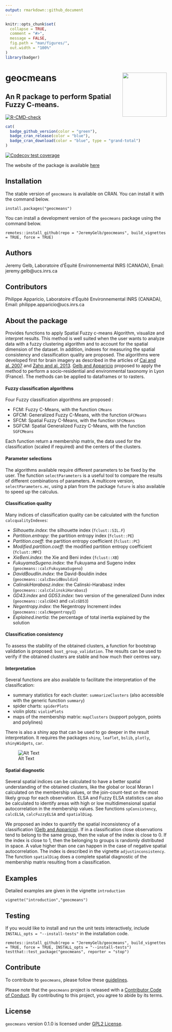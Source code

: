 ```yaml
---
output: rmarkdown::github_document
---
```


<!-- README.md is generated from README.Rmd. Please edit that file -->

```r
knitr::opts_chunk$set(
  collapse = TRUE,
  comment = "#>",
  message = FALSE,
  fig.path = "man/figures/",
  out.width = "100%"
)
library(badger)
```

# geocmeans <img src='man/figures/geocmeans_logo.png' align="right" style = 'height:138px;'/>
## An R package to perform Spatial Fuzzy C-means.

<!-- badges: start -->
[![R-CMD-check](https://github.com/JeremyGelb/geocmeans/actions/workflows/R-CMD-check.yaml/badge.svg)](https://github.com/JeremyGelb/geocmeans/actions/workflows/R-CMD-check.yaml)
```r
cat(
  badge_github_version(color = "green"),
  badge_cran_release(color = "blue"),
  badge_cran_download(color = "blue", type = "grand-total")
)
```
[![Codecov test coverage](https://codecov.io/gh/JeremyGelb/geocmeans/branch/master/graph/badge.svg)](https://app.codecov.io/gh/JeremyGelb/geocmeans?branch=master)
<!-- badges: end -->

The website of the package is available [here](https://jeremygelb.github.io/geocmeans/)

## Installation

The stable version of `geocmeans` is available on CRAN. You can install it with the command below.
```
install.packages("geocmeans")
```

You can install a development version of the `geocmeans` package using the command below.

```
remotes::install_github(repo = "JeremyGelb/geocmeans", build_vignettes = TRUE, force = TRUE)
```
## Authors 

Jeremy Gelb, Laboratoire d'Équité Environnemental INRS (CANADA),  Email: jeremy.gelb@ucs.inrs.ca

## Contributors 

Philippe Apparicio, Laboratoire d'Équité Environnemental INRS (CANADA), Email: philippe.apparicio@ucs.inrs.ca

## About the package

Provides functions to apply Spatial Fuzzy c-means 
Algorithm, visualize and interpret results. This method is 
well suited when the user wants to analyze data with a 
fuzzy clustering algorithm and to account for the spatial dimension of 
the dataset. In addition, indexes for measuring the spatial consistency and classification 
quality are proposed. The algorithms were developed first for 
brain imagery as described in the articles of [Cai and al. 2007](https://doi.org/10.1016/j.patcog.2006.07.011) and [Zaho and al. 2013](https://doi.org/10.1016/j.dsp.2012.09.016). [Gelb and Apparicio](https://doi.org/10.4000/cybergeo.36414) proposed to apply the method to perform a socio-residential and environmental taxonomy in Lyon (France). The methods can be applied to dataframes or to rasters.


#### Fuzzy classification algorithms

Four Fuzzy classification algorithms are proposed : 

* FCM: Fuzzy C-Means, with the function `CMeans`
* GFCM: Generalized Fuzzy C-Means, with the function `GFCMeans`
* SFCM: Spatial Fuzzy C-Means, with the function `SFCMeans`
* SGFCM: Spatial Generalized Fuzzy C-Means, with the function `SGFCMeans`

Each function return a membership matrix, the data used for the classification (scaled if required) and the centers of the clusters.

#### Parameter selections

The algorithms available require different parameters to be fixed by the user. The function `selectParameters` is a useful tool to compare the results of different combinations of parameters. A multicore version, `selectParameters.mc`, using a plan from the package `future` is also available to speed up the calculus.

#### Classification quality

Many indices of classification quality can be calculated with the function `calcqualityIndexes`: 

* *Silhouette.index*: the silhouette index (`fclust::SIL.F`)
* *Partition.entropy*: the partition entropy index (`fclust::PE`)
* *Partition.coeff*: the partition entropy coefficient (`fclust::PC`)
* *Modified.partition.coeff*: the modified partition entropy coefficient (`fclust::MPC`)
* *XieBeni.index*: the Xie and Beni index (`fclust::XB`)
* *FukuyamaSugeno.index*: the Fukuyama and Sugeno index (`geocmeans::calcFukuyamaSugeno`)
* *DavidBoudlin.index*: the David-Bouldin index (`geocmeans::calcDavidBouldin`)
* *CalinskiHarabasz.index*: the Calinski-Harabasz index (`geocmeans::calcCalinskiHarabasz`)
* *GD43.index* and *GD53.index*: two version of the generalized Dunn index (`geocmeans::calcGD43` and `calcGD53`)
* *Negentropy.index*: the Negentropy Increment index (`geocmeans::calcNegentropyI`)
* *Explained.inertia*: the percentage of total inertia explained by the solution

#### Classification consistency

To assess the stability of the obtained clusters, a function for bootstrap validation is proposed: `boot_group_validation`. The results can be used to verify if the obtained clusters are stable and how much their centres vary.

#### Interpretation

Several functions are also available to facilitate the interpretation of the classification: 

* summary statistics for each cluster: `summarizeClusters` (also accessible with the generic function `summary`)
* spider charts: `spiderPlots`
* violin plots: `violinPlots`
* maps of the membership matrix: `mapClusters` (support polygon, points and polylines)

There is also a shiny app that can be used to go deeper in the result interpretation. It requires the packages `shiny`, `leaflet`, `bslib`, `plotly`, `shinyWidgets`, `car`.

![Alt Text](https://raw.githubusercontent.com/JeremyGelb/geocmeans/master/.github/gif/app_viz.gif) 

#### Spatial diagnostic

Several spatial indices can be calculated to have a better spatial understanding of the obtained clusters, like the global or local Moran I calculated on the membership values, or the join-count-test on the most likely group for each observation. ELSA and Fuzzy ELSA statistics can also be calculated to identify areas with high or low multidimensional spatial autocorrelation in the membership values. See functions `spConsistency`, `calcELSA`, `calcFuzzyELSA` and `spatialDiag`.

We proposed an index to quantify the spatial inconsistency of a classification ([Gelb and Apparicio](https://doi.org/10.4000/cybergeo.36414)). If in a classification close observations tend to belong to the same group, then the value of the index is close to 0. If the index is close to 1, then the belonging to groups is randomly distributed in space. A value higher than one can happen in the case of negative spatial autocorrelation. The index is described in the vignette `adjustinconsistency`. The function `spatialDiag` does a complete spatial diagnostic of the membership matrix resulting from a classification.


## Examples

Detailed examples are given in the vignette `introduction`

```
vignette("introduction","geocmeans")
```

## Testing

If you would like to install and run the unit tests interactively, include `INSTALL_opts = "--install-tests"` in the installation code.

```
remotes::install_github(repo = "JeremyGelb/geocmeans", build_vignettes = TRUE, force = TRUE, INSTALL_opts = "--install-tests")
testthat::test_package("geocmeans", reporter = "stop")
```

## Contribute

To contribute to `geocmeans`, please follow these [guidelines](https://github.com/JeremyGelb/geocmeans/blob/master/CONTRIBUTING.md).

Please note that the `geocmeans` project is released with a [Contributor Code of Conduct](https://github.com/JeremyGelb/geocmeans/blob/master/CONDUCT.md). By contributing to this project, you agree to abide by its terms.

## License

`geocmeans` version 0.1.0 is licensed under [GPL2 License](https://github.com/JeremyGelb/geocmeans/blob/master/LICENSE.txt).

